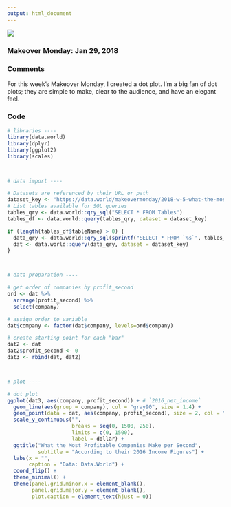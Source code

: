 ```yaml
---
output: html_document
---
```


![](./29JAN2018.png)
<h3> Makeover Monday: Jan 29, 2018 </h3>

<h3> Comments </h3>

For this week's Makeover Monday, I created a dot plot. I'm a big fan of dot plots; they are simple to make, clear to the audience, and have an elegant feel.

<h3> Code </h3>

```r
# libraries ----
library(data.world)
library(dplyr)
library(ggplot2)
library(scales)



# data import ----

# Datasets are referenced by their URL or path
dataset_key <- "https://data.world/makeovermonday/2018-w-5-what-the-most-profitable-companies-make-per-second"
# List tables available for SQL queries
tables_qry <- data.world::qry_sql("SELECT * FROM Tables")
tables_df <- data.world::query(tables_qry, dataset = dataset_key)

if (length(tables_df$tableName) > 0) {
  data_qry <- data.world::qry_sql(sprintf("SELECT * FROM `%s`", tables_df$tableName[[1]]))
  dat <- data.world::query(data_qry, dataset = dataset_key)
}



# data preparation ----

# get order of companies by profit_second
ord <- dat %>%
  arrange(profit_second) %>%
  select(company)

# assign order to variable
dat$company <- factor(dat$company, levels=ord$company)

# create starting point for each "bar"
dat2 <- dat
dat2$profit_second <- 0
dat3 <- rbind(dat, dat2)



# plot ----

# dot plot
ggplot(dat3, aes(company, profit_second)) + # `2016_net_income`
  geom_line(aes(group = company), col = "gray90", size = 1.4) +
  geom_point(data = dat, aes(company, profit_second), size = 2, col = "gray30") +
  scale_y_continuous("",
                     breaks = seq(0, 1500, 250),
                     limits = c(0, 1500),
                     label = dollar) +
  ggtitle("What the Most Profitable Companies Make per Second",
          subtitle = "According to their 2016 Income Figures") +
  labs(x = "",
       caption = "Data: Data.World") +
  coord_flip() +
  theme_minimal() +
  theme(panel.grid.minor.x = element_blank(),
        panel.grid.major.y = element_blank(),
        plot.caption = element_text(hjust = 0))
```